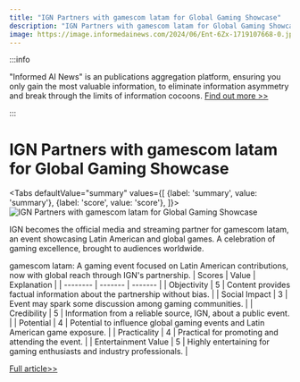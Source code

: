 ```yaml
---
title: "IGN Partners with gamescom latam for Global Gaming Showcase"
description: "IGN Partners with gamescom latam for Global Gaming Showcase"
image: https://image.informedainews.com/2024/06/Ent-6Zx-1719107668-0.jpg
---
```



:::info

"Informed AI News" is an publications aggregation platform, ensuring you only gain the most valuable information, to eliminate information asymmetry and break through the limits of information cocoons.  [Find out more >>](/)

:::

# IGN Partners with gamescom latam for Global Gaming Showcase


<Tabs
	defaultValue="summary"
	values={[
	{label: 'summary', value: 'summary'},
	{label: 'score', value: 'score'},
]}>
<TabItem value="summary">
<img
  src="https://image.informedainews.com/2024/06/Ent-6Zx-1719107668-0.jpg"
  alt="IGN Partners with gamescom latam for Global Gaming Showcase"
/>



IGN becomes the official media and streaming partner for gamescom latam, an event showcasing Latin American and global games. A celebration of gaming excellence, brought to audiences worldwide.

gamescom latam: A gaming event focused on Latin American contributions, now with global reach through IGN's partnership.
</TabItem>
<TabItem value="score">
	| Scores     | Value   | Explanation |
	| -------- | ------- | ------- |
	| Objectivity  | 5    | Content provides factual information about the partnership without bias.    |
	| Social Impact | 3     | Event may spark some discussion among gaming communities.    |
	| Credibility    | 5    | Information from a reliable source, IGN, about a public event.    |
	| Potential    | 4    | Potential to influence global gaming events and Latin American game exposure.    |
	| Practicality    | 4    | Practical for promoting and attending the event.    |
	| Entertainment Value    | 5    | Highly entertaining for gaming enthusiasts and industry professionals.    |
</TabItem>
</Tabs>

[Full article>>](https://www.ign.com/articles/ign-to-bring-very-first-gamescom-latam-to-global-audiences)
